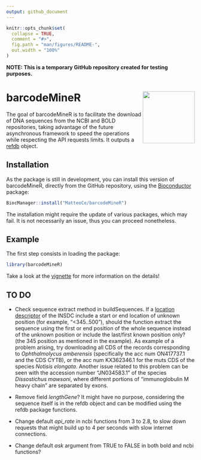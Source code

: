 ```yaml
---
output: github_document
---
```


<!-- README.md is generated from README.Rmd. Please edit that file -->

```r
knitr::opts_chunk$set(
  collapse = TRUE,
  comment = "#>",
  fig.path = "man/figures/README-",
  out.width = "100%"
)
```

**NOTE: This is a temporary GitHub repository created for testing purposes.**

# barcodeMineR <img src="man/figures/logo.png" align="right" height="139" alt="" />

<!-- badges: start -->
<!-- badges: end -->

The goal of barcodeMineR is to facilitate the download of DNA sequences from the NCBI and BOLD repositories, 
taking advantage of the future asynchronous framework to speed the operations while respecting the API requests
limits. It outputs a [refdb](https://github.com/fkeck/refdb?tab=readme-ov-file#refdb-a-reference-database-manager-for-r) object.

## Installation

As the package is still in development, you can install this version of barcodeMineR,
directly from the GitHub repository, using the [Bioconductor](https://www.bioconductor.org/install/) package:

``` r
BiocManager::install("MatteoCe/barcodeMineR")
```

The installation might require the update of various packages, which may fail.
It is not necessarily an issue, thus you can proceed nonetheless.

## Example

The first step consists in loading the package:

```r
library(barcodeMineR)
```

Take a look at the [vignette](intro_barcodeMineR.html) for more information on the details!

## TO DO

* Check sequence extract method in buildSequences. If a [location descriptor](https://www.insdc.org/submitting-standards/feature-table/#3.4.3) of the INSDC include a start or end location of unknown position (for example, "<345..500"), should the function extract the sequence using the first or end position of the whole sequence instead of the unknown position or include the last/first known position only? (the 345 position as mentioned in the example). As example of a problem arising, try downloading all CDS of the records corresponding to _Ophthalmolycus amberensis_ (specifically the acc num ON417737.1 and the CDS CYTB), or the acc num  KX362346.1 for the muts CDS of the species _Notisis elongata_. Another issue related to this problem can be seen with the accession number "JN034583.1" of the species _Dissostichus mawsoni_, where different portions of "immunoglobulin M heavy chain" are separated by exons.

* Remove field _lengthGene_? It might have no purpose, considering the sequence itself is in the refdb object and can be modified using the refdb package functions.

* Change default _api_rate_ in ncbi functions from 3 to 2.8, to slow down requests that might build up to 4 per seconds with slow internet connections.

* Change default _ask_ argument from TRUE to FALSE in both bold and ncbi functions?
